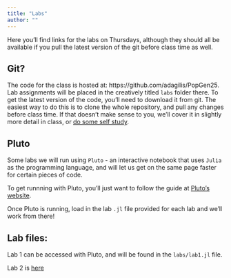 ```yaml
---
title: "Labs"
author: ""
---
```


Here you'll find links for the labs on Thursdays, although they should all be available if you pull the latest version of the git before class time as well.

## Git?

The code for the class is hosted at: https://github.com/adagilis/PopGen25. Lab assignments will be placed in the creatively titled `labs` folder there. To get the latest version of the code, you'll need to download it from git. The easiest way to do this is to clone the whole repository, and pull any changes before class time. If that doesn't make sense to you, we'll cover it in slightly more detail in class, or [do some self study](https://swcarpentry.github.io/git-novice/).

## Pluto

Some labs we will run using `Pluto` - an interactive notebook that uses `Julia` as the programming language, and will let us get on the same page faster for certain pieces of code.

To get runnning with Pluto, you'll just want to follow the guide at [Pluto's website](https://plutojl.org/#install).

Once Pluto is running, load in the lab `.jl` file provided for each lab and we'll work from there!

## Lab files:

Lab 1 can be accessed with Pluto, and will be found in the `labs/lab1.jl` file.

Lab 2 is [here]("labs/lab2.qmd")